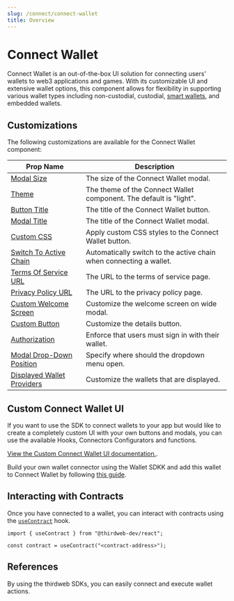 ```yaml
---
slug: /connect/connect-wallet
title: Overview
---
```



# Connect Wallet

Connect Wallet is an out-of-the-box UI solution for connecting users' wallets to web3 applications and games.
With its customizable UI and extensive wallet options,
this component allows for flexibility in supporting various wallet types including non-custodial,
custodial, [smart wallets](/smart-wallet), and embedded wallets.

<div className="col col--12" style={{ padding: 8 }}>
  <QuickstartCard
    name="Try Out Connect Wallet"
    link="https://thirdweb.com/dashboard/wallets/connect"
    image="/assets/product/connect-wallet.png"
  />
</div>

## Customizations

The following customizations are available for the Connect Wallet component:

| Prop Name                                                              | Description                                                        |
| ---------------------------------------------------------------------- | ------------------------------------------------------------------ |
| [Modal Size](/connect/connect-wallet/modal-size)                       | The size of the Connect Wallet modal.                              |
| [Theme](/connect/connect-wallet/theme)                                 | The theme of the Connect Wallet component. The default is "light". |
| [Button Title](/connect/connect-wallet/button-title)                   | The title of the Connect Wallet button.                            |
| [Modal Title](/connect/connect-wallet/modal-title)                     | The title of the Connect Wallet modal.                             |
| [Custom CSS](/connect/connect-wallet/class-name)                       | Apply custom CSS styles to the Connect Wallet button.              |
| [Switch To Active Chain](/connect/connect-wallet/switch-chain)         | Automatically switch to the active chain when connecting a wallet. |
| [Terms Of Service URL](/connect/connect-wallet/terms-of-service)       | The URL to the terms of service page.                              |
| [Privacy Policy URL](/connect/connect-wallet/privacy-policy)           | The URL to the privacy policy page.                                |
| [Custom Welcome Screen](/connect/connect-wallet/welcome-screen)        | Customize the welcome screen on wide modal.                        |
| [Custom Button](/connect/connect-wallet/custom-button)                 | Customize the details button.                                      |
| [Authorization](/connect/connect-wallet/auth)                          | Enforce that users must sign in with their wallet.                 |
| [Modal Drop-Down Position](/connect/connect-wallet/drop-down-position) | Specify where should the dropdown menu open.                       |
| [Displayed Wallet Providers](/connect/connect-wallet/wallet-providers) | Customize the wallets that are displayed.                          |

## Custom Connect Wallet UI

If you want to use the SDK to connect wallets to your app but would like to create a completely custom UI with
your own buttons and modals, you can use the available Hooks, Connectors Configurators and functions.

[View the Custom Connect Wallet UI documentation.](/connect/connect-wallet/custom-ui).

Build your own wallet connector using the Wallet SDKK and add this wallet to Connect Wallet by following [this guide](/connect/build-a-wallet).

## Interacting with Contracts

Once you have connected to a wallet, you can interact with contracts using the [`useContract`](react/react.usecontract) hook.

```tsx
import { useContract } from "@thirdweb-dev/react";

const contract = useContract("<contract-address>");
```

## References

By using the thirdweb SDKs, you can easily connect and execute wallet actions.

<div className="row" style={{ marginBottom: 12, padding: 8, paddingTop: 0 }}>
  <div className="col col--4" style={{ padding: 8 }}>
    <QuickstartCard
      name="React SDK"
      link="/react/react.connectwallet"
      image="/assets/languages/react.png"
    />
  </div>
  <div className="col col--4" style={{ padding: 8 }}>
    <QuickstartCard
      name="React Native SDK"
      link="/react-native/react-native.connectwallet"
      image="/assets/languages/react-native.png"
    />
  </div>
  <div className="col col--4" style={{ padding: 8 }}>
    <QuickstartCard
      name="Unity SDK"
      link="/unity/connectwallet"
      image="/assets/languages/unity.webp"
    />
  </div>
</div>
